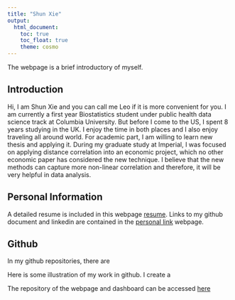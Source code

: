 ```yaml
---
title: "Shun Xie"
output: 
  html_document:
    toc: true
    toc_float: true
    theme: cosmo
---
```

The webpage is a brief introductory of myself. 


## Introduction

Hi, I am Shun Xie and you can call me Leo if it is more convenient for you. I am currently a first year Biostatistics student under public health data science track at Columbia University. But before I come to the US, I spent 8 years studying in the UK. I enjoy the time in both places and I also enjoy traveling all around world. For academic part, I am willing to learn new thesis and applying it. During my graduate study at Imperial, I was focused on applying distance correlation into an economic project, which no other economic paper has considered the new technique. I believe that the new methods can capture more non-linear correlation and therefore, it will be very helpful in data analysis. 

## Personal Information

A detailed resume is included in this webpage [resume](resume/resume.html). Links to my github document and linkedin are contained in the [personal link](personal_link.html) webpage.



## Github 

In my github repositories, there are 

Here is some illustration of my work in github. I create a 

The repository of the webpage and dashboard can be accessed [here](https://github.com/ShunXie/sx2337.github.io)



